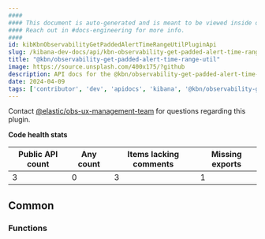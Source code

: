 ```yaml
---
####
#### This document is auto-generated and is meant to be viewed inside our experimental, new docs system.
#### Reach out in #docs-engineering for more info.
####
id: kibKbnObservabilityGetPaddedAlertTimeRangeUtilPluginApi
slug: /kibana-dev-docs/api/kbn-observability-get-padded-alert-time-range-util
title: "@kbn/observability-get-padded-alert-time-range-util"
image: https://source.unsplash.com/400x175/?github
description: API docs for the @kbn/observability-get-padded-alert-time-range-util plugin
date: 2024-04-09
tags: ['contributor', 'dev', 'apidocs', 'kibana', '@kbn/observability-get-padded-alert-time-range-util']
---
```




Contact [@elastic/obs-ux-management-team](https://github.com/orgs/elastic/teams/obs-ux-management-team) for questions regarding this plugin.

**Code health stats**

| Public API count  | Any count | Items lacking comments | Missing exports |
|-------------------|-----------|------------------------|-----------------|
| 3 | 0 | 3 | 1 |

## Common

### Functions
<DocDefinitionList data={kbnObservabilityGetPaddedAlertTimeRangeUtilObj.common.functions}/>

